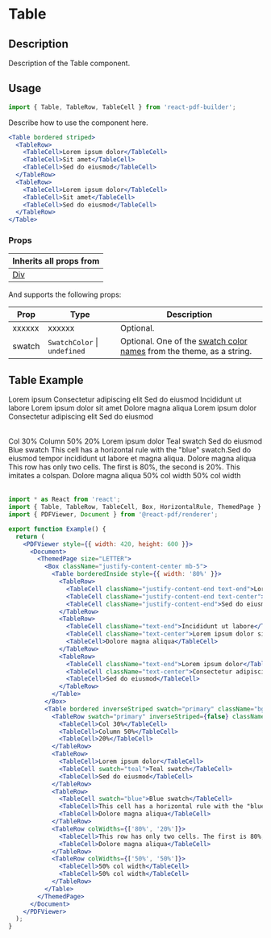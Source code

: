

<Meta title="Documentation/Components/Tables/Table" />

<h1>Table</h1>

## Description

Description of the Table component.

## Usage

```jsx
import { Table, TableRow, TableCell } from 'react-pdf-builder';
```

Describe how to use the component here.

```jsx
<Table bordered striped>
  <TableRow>
    <TableCell>Lorem ipsum dolor</TableCell>
    <TableCell>Sit amet</TableCell>
    <TableCell>Sed do eiusmod</TableCell>
  </TableRow>
  <TableRow>
    <TableCell>Lorem ipsum dolor</TableCell>
    <TableCell>Sit amet</TableCell>
    <TableCell>Sed do eiusmod</TableCell>
  </TableRow>
</Table>
```

### Props

| Inherits all props from                                                                                      |
| ------------------------------------------------------------------------------------------------------------ |
| [Div](https://justinmahar.github.io/react-pdf-builder/?path=/docs/documentation-components-basics-div--docs) |

And supports the following props:

| Prop   | Type                             | Description                                                                                                                                                                  |
| ------ | -------------------------------- | ---------------------------------------------------------------------------------------------------------------------------------------------------------------------------- |
| xxxxxx | xxxxxx                           | Optional.                                                                                                                                                                    |
| swatch | `SwatchColor` &#124; `undefined` | Optional. One of the [swatch color names](https://justinmahar.github.io/react-pdf-builder/?path=/docs/documentation-themes--docs#swatch-colors) from the theme, as a string. |

## Table Example

<DocsPDF>
  <Box className="justify-content-center mb-5">
    <Table borderedInside style={{ width: '80%' }}>
      <TableRow>
        <TableCell className="justify-content-end text-end">Lorem ipsum</TableCell>
        <TableCell className="justify-content-end text-center">Consectetur adipiscing elit</TableCell>
        <TableCell className="justify-content-end">Sed do eiusmod</TableCell>
      </TableRow>
      <TableRow>
        <TableCell className="text-end">Incididunt ut labore</TableCell>
        <TableCell className="text-center">Lorem ipsum dolor sit amet</TableCell>
        <TableCell>Dolore magna aliqua</TableCell>
      </TableRow>
      <TableRow>
        <TableCell className="text-end">Lorem ipsum dolor</TableCell>
        <TableCell className="text-center">Consectetur adipiscing elit</TableCell>
        <TableCell>Sed do eiusmod</TableCell>
      </TableRow>
    </Table>
  </Box>
  <Table bordered inverseStriped swatch="primary" className="bg-white rounded" colWidths={['30%', '50%', '20%']}>
    <TableRow swatch="primary" inverseStriped={false} className="fw-bold">
      <TableCell>Col 30%</TableCell>
      <TableCell>Column 50%</TableCell>
      <TableCell>20%</TableCell>
    </TableRow>
    <TableRow>
      <TableCell>Lorem ipsum dolor</TableCell>
      <TableCell swatch="teal">Teal swatch</TableCell>
      <TableCell>Sed do eiusmod</TableCell>
    </TableRow>
    <TableRow>
      <TableCell swatch="blue">Blue swatch</TableCell>
      <TableCell>This cell has a horizontal rule with the "blue" swatch.<HorizontalRule swatch="blue" />Sed do eiusmod tempor incididunt ut labore et magna aliqua.</TableCell>
      <TableCell>Dolore magna aliqua</TableCell>
    </TableRow>
    <TableRow colWidths={['80%', '20%']}>
      <TableCell>This row has only two cells. The first is 80%, the second is 20%. This imitates a colspan.</TableCell>
      <TableCell>Dolore magna aliqua</TableCell>
    </TableRow>
    <TableRow colWidths={['50%', '50%']}>
      <TableCell>50% col width</TableCell>
      <TableCell>50% col width</TableCell>
    </TableRow>
  </Table>
</DocsPDF>

```jsx
import * as React from 'react';
import { Table, TableRow, TableCell, Box, HorizontalRule, ThemedPage } from 'react-pdf-builder';
import { PDFViewer, Document } from '@react-pdf/renderer';

export function Example() {
  return (
    <PDFViewer style={{ width: 420, height: 600 }}>
      <Document>
        <ThemedPage size="LETTER">
          <Box className="justify-content-center mb-5">
            <Table borderedInside style={{ width: '80%' }}>
              <TableRow>
                <TableCell className="justify-content-end text-end">Lorem ipsum</TableCell>
                <TableCell className="justify-content-end text-center">Consectetur adipiscing elit</TableCell>
                <TableCell className="justify-content-end">Sed do eiusmod</TableCell>
              </TableRow>
              <TableRow>
                <TableCell className="text-end">Incididunt ut labore</TableCell>
                <TableCell className="text-center">Lorem ipsum dolor sit amet</TableCell>
                <TableCell>Dolore magna aliqua</TableCell>
              </TableRow>
              <TableRow>
                <TableCell className="text-end">Lorem ipsum dolor</TableCell>
                <TableCell className="text-center">Consectetur adipiscing elit</TableCell>
                <TableCell>Sed do eiusmod</TableCell>
              </TableRow>
            </Table>
          </Box>
          <Table bordered inverseStriped swatch="primary" className="bg-white rounded" colWidths={['30%', '50%', '20%']}>
            <TableRow swatch="primary" inverseStriped={false} className="fw-bold">
              <TableCell>Col 30%</TableCell>
              <TableCell>Column 50%</TableCell>
              <TableCell>20%</TableCell>
            </TableRow>
            <TableRow>
              <TableCell>Lorem ipsum dolor</TableCell>
              <TableCell swatch="teal">Teal swatch</TableCell>
              <TableCell>Sed do eiusmod</TableCell>
            </TableRow>
            <TableRow>
              <TableCell swatch="blue">Blue swatch</TableCell>
              <TableCell>This cell has a horizontal rule with the "blue" swatch.<HorizontalRule swatch="blue" />Sed do eiusmod tempor incididunt ut labore et magna aliqua.</TableCell>
              <TableCell>Dolore magna aliqua</TableCell>
            </TableRow>
            <TableRow colWidths={['80%', '20%']}>
              <TableCell>This row has only two cells. The first is 80%, the second is 20%. This imitates a colspan.</TableCell>
              <TableCell>Dolore magna aliqua</TableCell>
            </TableRow>
            <TableRow colWidths={['50%', '50%']}>
              <TableCell>50% col width</TableCell>
              <TableCell>50% col width</TableCell>
            </TableRow>
          </Table>
        </ThemedPage>
      </Document>
    </PDFViewer>
  );
}
```

